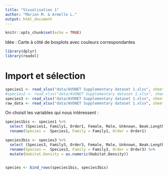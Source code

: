 ```yaml
---
title: "Visualisation 1"
author: "Marion M. & Armelle L."
output: html_document
---
```


```r
knitr::opts_chunk$set(echo = TRUE)
```

Idée : Carte à côté de boxplots avec couleurs correspondantes 

```r
library(dplyr)
library(readxl)
```

# Import et sélection 

```r
species1 <- read_xlsx("data/AVONET Supplementary dataset 1.xlsx", sheet = 2)
#species2 <- read_xlsx("data/AVONET Supplementary dataset 1.xlsx", sheet = 3) # on importe pas car pas les variables géospatiales
species3 <- read_xlsx("data/AVONET Supplementary dataset 1.xlsx", sheet = 4)
raw_data <- read_xlsx("data/AVONET Supplementary dataset 1.xlsx", sheet = 6)
```
On choisit les variables qui nous intéressent : 
```r
species1bis <- species1 %>% 
  select (Species1, Family1, Order1, Female, Male, Unknown, Beak.Length_Culmen, Beak.Length_Nares, Beak.Width, Beak.Depth, Tarsus.Length, Wing.Length, Kipps.Distance, `Hand-Wing.Index`, Tail.Length, Mass, Habitat, Habitat.Density, Migration, Trophic.Level, Trophic.Niche, Primary.Lifestyle, Min.Latitude, Max.Latitude, Centroid.Latitude, Centroid.Longitude, Range.Size) %>% 
  rename(Species =  Species1, Family = Family1, Order = Order1)

species3bis <- species3 %>% 
  select (Species3, Family3, Order3, Female, Male, Unknown, Beak.Length_Culmen, Beak.Length_Nares, Beak.Width, Beak.Depth, Tarsus.Length, Wing.Length, Kipps.Distance, `Hand-Wing.Index`, Tail.Length, Mass, Habitat, Habitat.Density, Migration, Trophic.Level, Trophic.Niche, Primary.Lifestyle, Min.Latitude, Max.Latitude, Centroid.Latitude, Centroid.Longitude, Range.Size) %>% 
  rename(Species =  Species3, Family = Family3, Order = Order3) %>% 
  mutate(Habitat.Density = as.numeric(Habitat.Density))
  

species <- bind_rows(species1bis, species3bis)
```

